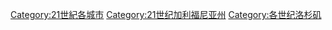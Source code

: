 [[Category:21世紀各城市|Category:21世紀各城市]]
[[Category:21世纪加利福尼亚州|Category:21世纪加利福尼亚州]]
[[Category:各世纪洛杉矶|Category:各世纪洛杉矶]]